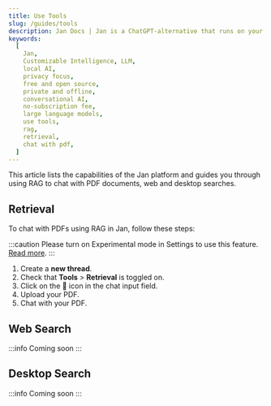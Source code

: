 ```yaml
---
title: Use Tools
slug: /guides/tools
description: Jan Docs | Jan is a ChatGPT-alternative that runs on your own computer, with a local API server.
keywords:
  [
    Jan,
    Customizable Intelligence, LLM,
    local AI,
    privacy focus,
    free and open source,
    private and offline,
    conversational AI,
    no-subscription fee,
    large language models,
    use tools,
    rag,
    retrieval,
    chat with pdf,
  ]
---
```

This article lists the capabilities of the Jan platform and guides you through using RAG to chat with PDF documents, web and desktop searches.

## Retrieval

To chat with PDFs using RAG in Jan, follow these steps:

:::caution
Please turn on Experimental mode in Settings to use this feature. [Read more](/guides/advanced/#enable-the-experimental-mode).
:::

1. Create a **new thread**.
2. Check that **Tools** > **Retrieval** is toggled on.
3. Click on the 📎 icon in the chat input field.
4. Upload your PDF.
5. Chat with your PDF.

## Web Search

:::info
Coming soon
:::

## Desktop Search

:::info
Coming soon
:::
